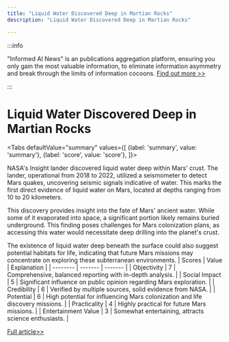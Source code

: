 ```yaml
---
title: "Liquid Water Discovered Deep in Martian Rocks"
description: "Liquid Water Discovered Deep in Martian Rocks"

---
```



:::info

"Informed AI News" is an publications aggregation platform, ensuring you only gain the most valuable information, to eliminate information asymmetry and break through the limits of information cocoons.  [Find out more >>](/)

:::

# Liquid Water Discovered Deep in Martian Rocks


<Tabs
	defaultValue="summary"
	values={[
	{label: 'summary', value: 'summary'},
	{label: 'score', value: 'score'},
]}>
<TabItem value="summary">


NASA's Insight lander discovered liquid water deep within Mars' crust. The lander, operational from 2018 to 2022, utilized a seismometer to detect Mars quakes, uncovering seismic signals indicative of water. This marks the first direct evidence of liquid water on Mars, located at depths ranging from 10 to 20 kilometers.

This discovery provides insight into the fate of Mars' ancient water. While some of it evaporated into space, a significant portion likely remains buried underground. This finding poses challenges for Mars colonization plans, as accessing this water would necessitate deep drilling into the planet's crust.

The existence of liquid water deep beneath the surface could also suggest potential habitats for life, indicating that future Mars missions may concentrate on exploring these subterranean environments.
</TabItem>
<TabItem value="score">
	| Scores     | Value   | Explanation |
	| -------- | ------- | ------- |
	| Objectivity  | 7    | Comprehensive, balanced reporting with in-depth analysis.    |
	| Social Impact | 5     | Significant influence on public opinion regarding Mars exploration.    |
	| Credibility    | 6    | Verified by multiple sources, solid evidence from NASA.    |
	| Potential    | 6    | High potential for influencing Mars colonization and life discovery missions.    |
	| Practicality    | 4    | Highly practical for future Mars missions.    |
	| Entertainment Value    | 3    | Somewhat entertaining, attracts science enthusiasts.    |
</TabItem>
</Tabs>

[Full article>>](https://www.bbc.com/news/articles/czxl849j77ko)
